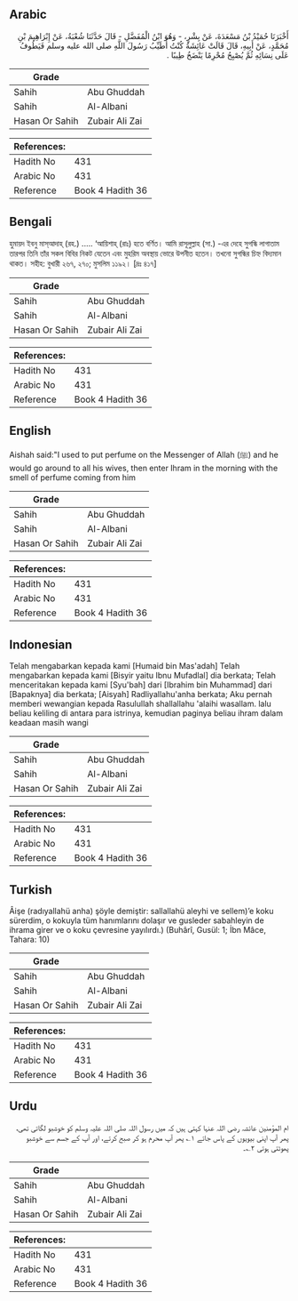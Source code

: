 ## Arabic


<div dir="rtl" lang="ar" style={{fontSize:'larger',backgroundColor:'#f8f9fa',padding:20}}>
أَخْبَرَنَا حُمَيْدُ بْنُ مَسْعَدَةَ، عَنْ بِشْرٍ، - وَهُوَ ابْنُ الْمُفَضَّلِ - قَالَ حَدَّثَنَا شُعْبَةُ، عَنْ إِبْرَاهِيمَ بْنِ مُحَمَّدٍ، عَنْ أَبِيهِ، قَالَ قَالَتْ عَائِشَةُ كُنْتُ أُطَيِّبُ رَسُولَ اللَّهِ صلى الله عليه وسلم فَيَطُوفُ عَلَى نِسَائِهِ ثُمَّ يُصْبِحُ مُحْرِمًا يَنْضَخُ طِيبًا ‏.‏
</div>
<div style={{backgroundColor:'#f8f9fa',padding:20, marginBottom: 10}}><table> <thead> <tr> <th>Grade</th> <th></th> </tr> </thead> <tbody> <tr><td>Sahih</td><td>Abu Ghuddah</td></tr><tr><td>Sahih</td><td>Al-Albani</td></tr><tr><td>Hasan Or Sahih</td><td>Zubair Ali Zai</td></tr></tbody></table><table> <thead> <tr> <th>References:</th> <th></th> </tr> </thead> <tbody><tr><td>Hadith No</td><td>431</td></tr><tr><td>Arabic No</td><td>431</td></tr><tr><td>Reference</td><td>Book 4 Hadith 36</td></tr></tbody></table></div>

## Bengali


<div dir="ltr" lang="bn" style={{fontSize:'larger',backgroundColor:'#f8f9fa',padding:20}}>
হুমায়দ ইবনু মাস্আদাহ্ (রহ.) ..... ‘আয়িশাহ্ (রাঃ) হতে বর্ণিত। আমি রাসূলুল্লাহ (সা.) -এর দেহে সুগন্ধি লাগাতাম তারপর তিনি তাঁর সকল বিবির নিকট যেতেন এবং মুহরিম অবস্থায় ভোরে উপনীত হতেন। তখনো সুগন্ধির চিহ্ন বিদ্যমান থাকত। সহীহ: বুখারী ২৬৭, ২৭০; মুসলিম ১১৯২। [দ্রঃ ৪১৭]
</div>
<div style={{backgroundColor:'#f8f9fa',padding:20, marginBottom: 10}}><table> <thead> <tr> <th>Grade</th> <th></th> </tr> </thead> <tbody> <tr><td>Sahih</td><td>Abu Ghuddah</td></tr><tr><td>Sahih</td><td>Al-Albani</td></tr><tr><td>Hasan Or Sahih</td><td>Zubair Ali Zai</td></tr></tbody></table><table> <thead> <tr> <th>References:</th> <th></th> </tr> </thead> <tbody><tr><td>Hadith No</td><td>431</td></tr><tr><td>Arabic No</td><td>431</td></tr><tr><td>Reference</td><td>Book 4 Hadith 36</td></tr></tbody></table></div>

## English


<div dir="ltr" lang="en" style={{fontSize:'larger',backgroundColor:'#f8f9fa',padding:20}}>
Aishah said:"I used to put perfume on the Messenger of Allah (ﷺ) and he would go around to all his wives, then enter Ihram in the morning with the smell of perfume coming from him
</div>
<div style={{backgroundColor:'#f8f9fa',padding:20, marginBottom: 10}}><table> <thead> <tr> <th>Grade</th> <th></th> </tr> </thead> <tbody> <tr><td>Sahih</td><td>Abu Ghuddah</td></tr><tr><td>Sahih</td><td>Al-Albani</td></tr><tr><td>Hasan Or Sahih</td><td>Zubair Ali Zai</td></tr></tbody></table><table> <thead> <tr> <th>References:</th> <th></th> </tr> </thead> <tbody><tr><td>Hadith No</td><td>431</td></tr><tr><td>Arabic No</td><td>431</td></tr><tr><td>Reference</td><td>Book 4 Hadith 36</td></tr></tbody></table></div>

## Indonesian


<div dir="ltr" lang="id" style={{fontSize:'larger',backgroundColor:'#f8f9fa',padding:20}}>
Telah mengabarkan kepada kami [Humaid bin Mas'adah] Telah mengabarkan kepada kami [Bisyir yaitu Ibnu Mufadlal] dia berkata; Telah menceritakan kepada kami [Syu'bah] dari [Ibrahim bin Muhammad] dari [Bapaknya] dia berkata; [Aisyah] Radliyallahu'anha berkata; Aku pernah memberi wewangian kepada Rasulullah shallallahu 'alaihi wasallam. lalu beliau keliling di antara para istrinya, kemudian paginya beliau ihram dalam keadaan masih wangi
</div>
<div style={{backgroundColor:'#f8f9fa',padding:20, marginBottom: 10}}><table> <thead> <tr> <th>Grade</th> <th></th> </tr> </thead> <tbody> <tr><td>Sahih</td><td>Abu Ghuddah</td></tr><tr><td>Sahih</td><td>Al-Albani</td></tr><tr><td>Hasan Or Sahih</td><td>Zubair Ali Zai</td></tr></tbody></table><table> <thead> <tr> <th>References:</th> <th></th> </tr> </thead> <tbody><tr><td>Hadith No</td><td>431</td></tr><tr><td>Arabic No</td><td>431</td></tr><tr><td>Reference</td><td>Book 4 Hadith 36</td></tr></tbody></table></div>

## Turkish


<div dir="ltr" lang="tr" style={{fontSize:'larger',backgroundColor:'#f8f9fa',padding:20}}>
Âişe (radıyallahü anha) şöyle demiştir: sallallahü aleyhi ve sellem)’e koku sürerdim, o kokuyla tüm hanımlarını dolaşır ve gusleder sabahleyin de ihrama girer ve o koku çevresine yayılırdı.) (Buhârî, Gusül: 1; İbn Mâce, Tahara: 10)
</div>
<div style={{backgroundColor:'#f8f9fa',padding:20, marginBottom: 10}}><table> <thead> <tr> <th>Grade</th> <th></th> </tr> </thead> <tbody> <tr><td>Sahih</td><td>Abu Ghuddah</td></tr><tr><td>Sahih</td><td>Al-Albani</td></tr><tr><td>Hasan Or Sahih</td><td>Zubair Ali Zai</td></tr></tbody></table><table> <thead> <tr> <th>References:</th> <th></th> </tr> </thead> <tbody><tr><td>Hadith No</td><td>431</td></tr><tr><td>Arabic No</td><td>431</td></tr><tr><td>Reference</td><td>Book 4 Hadith 36</td></tr></tbody></table></div>

## Urdu


<div dir="rtl" lang="ur" style={{fontSize:'larger',backgroundColor:'#f8f9fa',padding:20}}>
ام المؤمنین عائشہ رضی اللہ عنہا کہتی ہیں کہ میں رسول اللہ صلی اللہ علیہ وسلم کو خوشبو لگاتی تھی، پھر آپ اپنی بیویوں کے پاس جاتے ۱؎ پھر آپ محرم ہو کر صبح کرتے، اور آپ کے جسم سے خوشبو پھوٹتی ہوتی ۲؎۔
</div>
<div style={{backgroundColor:'#f8f9fa',padding:20, marginBottom: 10}}><table> <thead> <tr> <th>Grade</th> <th></th> </tr> </thead> <tbody> <tr><td>Sahih</td><td>Abu Ghuddah</td></tr><tr><td>Sahih</td><td>Al-Albani</td></tr><tr><td>Hasan Or Sahih</td><td>Zubair Ali Zai</td></tr></tbody></table><table> <thead> <tr> <th>References:</th> <th></th> </tr> </thead> <tbody><tr><td>Hadith No</td><td>431</td></tr><tr><td>Arabic No</td><td>431</td></tr><tr><td>Reference</td><td>Book 4 Hadith 36</td></tr></tbody></table></div>